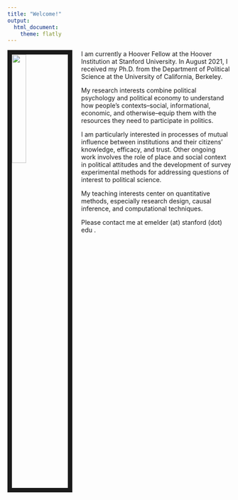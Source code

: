 ```yaml
---
title: "Welcome!"
output:
  html_document:
    theme: flatly
---
```


<link rel="stylesheet" href="papercss/dist/paper.css" type="text/css">

<img src="elder_headshot.jpg" style="width:25%; border:10px solid; margin-right: 20px" align="left">

I am currently a Hoover Fellow at the Hoover Institution at Stanford University. In August 2021, I received my Ph.D. from the Department of Political Science at the University of California, Berkeley. 

My research interests combine political psychology and political economy to understand how people's contexts--social, informational, economic, and otherwise--equip them with the resources they need to participate in politics. 

I am particularly interested in processes of mutual influence between institutions and their citizens' knowledge, efficacy, and trust. Other ongoing work involves the role of place and social context in political attitudes and the development of survey experimental methods for addressing questions of interest to political science. 

My teaching interests center on quantitative methods, especially research design, causal inference, and computational techniques. 

Please contact me at emelder (at) stanford (dot) edu .
